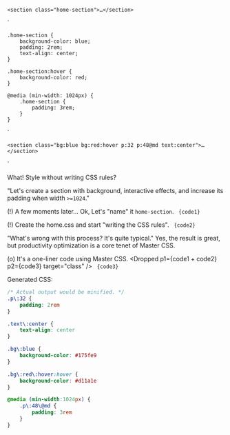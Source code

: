     <section class="home-section">…</section>
`

    .home-section {
        background-color: blue;
        padding: 2rem;
        text-align: center;
    }

    .home-section:hover {
        background-color: red;
    }

    @media (min-width: 1024px) {
        .home-section {
            padding: 3rem;
        }
    }
`

    <section class="bg:blue bg:red:hover p:32 p:48@md text:center">…</section>
`

What! Style without writing CSS rules?

"Let's create a section with background, interactive effects, and increase its padding when width `>=1024`."

(!) A few moments later... Ok, Let's "name" it `home-section`.
<Code name="home.html" lang="html">
    {code1}
</Code>

(!) Create the home.css and start "writing the CSS rules".
<Code name="home.css" lang="css">
    {code2}
</Code>

"What's wrong with this process? It's quite typical." Yes, the result is great, but productivity optimization is a core tenet of Master CSS.

(o) It's a one-liner code using Master CSS. <Dropped p1={code1 + code2} p2={code3} target="class" />
<Code name="home.html" lang="html">
    {code3}
</Code>

Generated CSS:
```css
/* Actual output would be minified. */
.p\:32 {
    padding: 2rem
}

.text\:center {
    text-align: center
}

.bg\:blue {
    background-color: #175fe9
}

.bg\:red\:hover:hover {
    background-color: #d11a1e
}

@media (min-width:1024px) {
    .p\:48\@md {
        padding: 3rem
    }
}
```